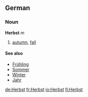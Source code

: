 ==German==
===Noun===
'''Herbst''' ''m''

# [[autumn]], [[fall]]

====See also====
*[[Frühling]]
*[[Sommer]]
*[[Winter]]
*[[Jahr]]

[[de:Herbst]]
[[fr:Herbst]]
[[io:Herbst]]
[[fi:Herbst]]